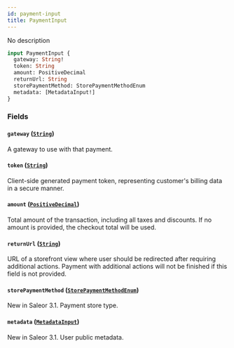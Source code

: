 ```yaml
---
id: payment-input
title: PaymentInput
---
```



No description

```graphql
input PaymentInput {
  gateway: String!
  token: String
  amount: PositiveDecimal
  returnUrl: String
  storePaymentMethod: StorePaymentMethodEnum
  metadata: [MetadataInput!]
}
```


### Fields

#### `gateway` ([`String`](../../../developer/api-reference/scalars/string))

A gateway to use with that payment.


#### `token` ([`String`](../../../developer/api-reference/scalars/string))

Client-side generated payment token, representing customer's billing data in a secure manner.


#### `amount` ([`PositiveDecimal`](../../../developer/api-reference/scalars/positive-decimal))

Total amount of the transaction, including all taxes and discounts. If no amount is provided, the checkout total will be used.


#### `returnUrl` ([`String`](../../../developer/api-reference/scalars/string))

URL of a storefront view where user should be redirected after requiring additional actions. Payment with additional actions will not be finished if this field is not provided.


#### `storePaymentMethod` ([`StorePaymentMethodEnum`](../../../developer/api-reference/enums/store-payment-method-enum))

New in Saleor 3.1. Payment store type.


#### `metadata` ([`MetadataInput`](../../../developer/api-reference/inputs/metadata-input))

New in Saleor 3.1. User public metadata.




